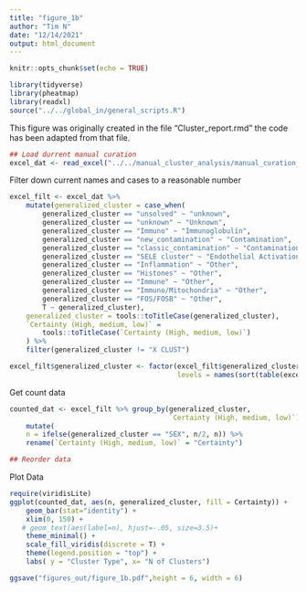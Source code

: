 ```yaml
---
title: "figure_1b"
author: "Tim N"
date: "12/14/2021"
output: html_document
---
```


```r
knitr::opts_chunk$set(echo = TRUE)
```

```r
library(tidyverse)
library(pheatmap)
library(readxl)
source("../../global_in/general_scripts.R")
```

This figure was originally created in the file "Cluster_report.rmd" the code has been adapted from that file.


```r
## Load durrent manual curation
excel_dat <- read_excel("../../manual_cluster_analysis/manual_curation_12_14_21.xlsx")
```

Filter down current names and cases to a reasonable number
```r

excel_filt <- excel_dat %>%
    mutate(generalized_cluster = case_when(
        generalized_cluster == "unsolved" ~ "unknown",
        generalized_cluster == "unknown" ~ "Unknown",
        generalized_cluster == "Immuno" ~ "Immunoglobulin",
        generalized_cluster == "new_contamination" ~ "Contamination",
        generalized_cluster == "classic_contamination" ~ "Contamination",
        generalized_cluster == "SELE cluster" ~ "Endothelial Activation",
        generalized_cluster == "Inflammation" ~ "Other",
        generalized_cluster == "Histones" ~ "Other",
        generalized_cluster == "Immune" ~ "Other",
        generalized_cluster == "Immuno/Mitochondria" ~ "Other",
        generalized_cluster == "FOS/FOSB" ~ "Other",
        T ~ generalized_cluster),
    generalized_cluster = tools::toTitleCase(generalized_cluster),
    `Certainty (High, medium, low)` =
        tools::toTitleCase(`Certainty (High, medium, low)`)
    ) %>%
    filter(generalized_cluster != "X CLUST")

excel_filt$generalized_cluster <- factor(excel_filt$generalized_cluster,
                                         levels = names(sort(table(excel_filt$generalized_cluster))))
```

Get count data
```r
counted_dat <- excel_filt %>% group_by(generalized_cluster,
                                       `Certainty (High, medium, low)`) %>% dplyr::count() %>%
    mutate(
    n = ifelse(generalized_cluster == "SEX", n/2, n)) %>%
    rename(`Certainty (High, medium, low)` = "Certainty")

## Reorder data

```

Plot Data
```R
require(viridisLite)
ggplot(counted_dat, aes(n, generalized_cluster, fill = Certainty)) +
    geom_bar(stat="identity") +
    xlim(0, 150) +
   # geom_text(aes(label=n), hjust=-.05, size=3.5)+
    theme_minimal() +
    scale_fill_viridis(discrete = T) + 
    theme(legend.position = "top") +
    labs( y = "Cluster Type", x= "N of Clusters")

ggsave("figures_out/figure_1b.pdf",height = 6, width = 6)
```

